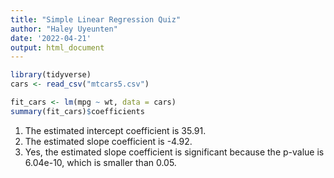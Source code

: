 ```yaml
---
title: "Simple Linear Regression Quiz"
author: "Haley Uyeunten"
date: '2022-04-21'
output: html_document
---
```


```r
library(tidyverse)
cars <- read_csv("mtcars5.csv")
```

```r
fit_cars <- lm(mpg ~ wt, data = cars)
summary(fit_cars)$coefficients
```


1. The estimated intercept coefficient is 35.91.
2. The estimated slope coefficient is -4.92.
3. Yes, the estimated slope coefficient is significant because the p-value is 6.04e-10, which is smaller than 0.05.